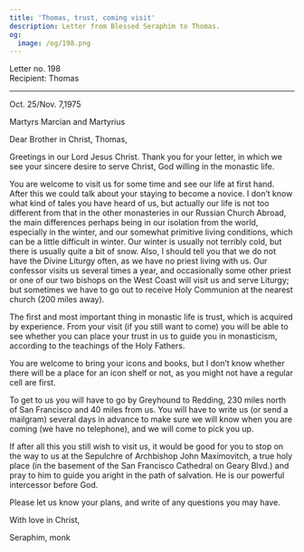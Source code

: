 ```yaml
---
title: 'Thomas, trust, coming visit'
description: Letter from Blessed Seraphim to Thomas.
og:
  image: /og/198.png
---
```


<div style={{textAlign:'right', fontFamily:'monospace'}}>Letter no. 198</div>
<div style={{textAlign:'left', fontFamily:'monospace'}}>Recipient: Thomas</div>

---

Oct. 25/Nov. 7,1975

Martyrs Marcian and Martyrius

Dear Brother in Christ, Thomas,

Greetings in our Lord Jesus Christ. Thank you for your letter, in which we see your sincere desire to serve Christ, God willing in the monastic life.

You are welcome to visit us for some time and see our life at first hand. After this we could talk about your staying to become a novice. I don’t know what kind of tales you have heard of us, but actually our life is not too different from that in the other monasteries in our Russian Church Abroad, the main differences perhaps being in our isolation from the world, especially in the winter, and our somewhat primitive living conditions, which can be a little difficult in winter. Our winter is usually not terribly cold, but there is usually quite a bit of snow. Also, I should tell you that we do not have the Divine Liturgy often, as we have no priest living with us. Our confessor visits us several times a year, and occasionally some other priest or one of our two bishops on the West Coast will visit us and serve Liturgy; but sometimes we have to go out to receive Holy Communion at the nearest church (200 miles away).

The first and most important thing in monastic life is trust, which is acquired by experience. From your visit (if you still want to come) you will be able to see whether you can place your trust in us to guide you in monasticism, according to the teachings of the Holy Fathers.

You are welcome to bring your icons and books, but I don’t know whether there will be a place for an icon shelf or not, as you might not have a regular cell are first.

To get to us you will have to go by Greyhound to Redding, 230 miles north of San Francisco and 40 miles from us. You will have to write us (or send a mailgram) several days in advance to make sure we will know when you are coming (we have no telephone), and we will come to pick you up.

If after all this you still wish to visit us, it would be good for you to stop on the way to us at the Sepulchre of Archbishop John Maximovitch, a true holy place (in the basement of the San Francisco Cathedral on Geary Blvd.) and pray to him to guide you aright in the path of salvation. He is our powerful intercessor before God.

Please let us know your plans, and write of any questions you may have.

With love in Christ,

Seraphim, monk